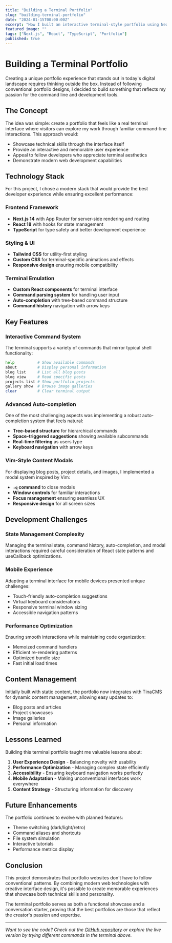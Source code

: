 ```yaml
---
title: "Building a Terminal Portfolio"
slug: "building-terminal-portfolio"
date: "2024-01-15T00:00:00Z"
excerpt: "How I built an interactive terminal-style portfolio using Next.js and modern web technologies"
featured_image: ""
tags: ["Next.js", "React", "TypeScript", "Portfolio"]
published: true
---
```


# Building a Terminal Portfolio

Creating a unique portfolio experience that stands out in today's digital landscape requires thinking outside the box. Instead of following conventional portfolio designs, I decided to build something that reflects my passion for the command line and development tools.

## The Concept

The idea was simple: create a portfolio that feels like a real terminal interface where visitors can explore my work through familiar command-line interactions. This approach would:

- Showcase technical skills through the interface itself
- Provide an interactive and memorable user experience
- Appeal to fellow developers who appreciate terminal aesthetics
- Demonstrate modern web development capabilities

## Technology Stack

For this project, I chose a modern stack that would provide the best developer experience while ensuring excellent performance:

### Frontend Framework

- **Next.js 14** with App Router for server-side rendering and routing
- **React 18** with hooks for state management
- **TypeScript** for type safety and better development experience

### Styling & UI

- **Tailwind CSS** for utility-first styling
- **Custom CSS** for terminal-specific animations and effects
- **Responsive design** ensuring mobile compatibility

### Terminal Emulation

- **Custom React components** for terminal interface
- **Command parsing system** for handling user input
- **Auto-completion** with tree-based command structure
- **Command history** navigation with arrow keys

## Key Features

### Interactive Command System

The terminal supports a variety of commands that mirror typical shell functionality:

```bash
help          # Show available commands
about         # Display personal information
blog list     # List all blog posts
blog view     # Read specific posts
projects list # Show portfolio projects
gallery show  # Browse image galleries
clear         # Clear terminal output
```

### Advanced Auto-completion

One of the most challenging aspects was implementing a robust auto-completion system that feels natural:

- **Tree-based structure** for hierarchical commands
- **Space-triggered suggestions** showing available subcommands
- **Real-time filtering** as users type
- **Keyboard navigation** with arrow keys

### Vim-Style Content Modals

For displaying blog posts, project details, and images, I implemented a modal system inspired by Vim:

- **`:q` command** to close modals
- **Window controls** for familiar interactions
- **Focus management** ensuring seamless UX
- **Responsive design** for all screen sizes

## Development Challenges

### State Management Complexity

Managing the terminal state, command history, auto-completion, and modal interactions required careful consideration of React state patterns and useCallback optimizations.

### Mobile Experience

Adapting a terminal interface for mobile devices presented unique challenges:

- Touch-friendly auto-completion suggestions
- Virtual keyboard considerations
- Responsive terminal window sizing
- Accessible navigation patterns

### Performance Optimization

Ensuring smooth interactions while maintaining code organization:

- Memoized command handlers
- Efficient re-rendering patterns
- Optimized bundle size
- Fast initial load times

## Content Management

Initially built with static content, the portfolio now integrates with TinaCMS for dynamic content management, allowing easy updates to:

- Blog posts and articles
- Project showcases
- Image galleries
- Personal information

## Lessons Learned

Building this terminal portfolio taught me valuable lessons about:

1. **User Experience Design** - Balancing novelty with usability
2. **Performance Optimization** - Managing complex state efficiently
3. **Accessibility** - Ensuring keyboard navigation works perfectly
4. **Mobile Adaptation** - Making unconventional interfaces work everywhere
5. **Content Strategy** - Structuring information for discovery

## Future Enhancements

The portfolio continues to evolve with planned features:

- Theme switching (dark/light/retro)
- Command aliases and shortcuts
- File system simulation
- Interactive tutorials
- Performance metrics display

## Conclusion

This project demonstrates that portfolio websites don't have to follow conventional patterns. By combining modern web technologies with creative interface design, it's possible to create memorable experiences that showcase both technical skills and personality.

The terminal portfolio serves as both a functional showcase and a conversation starter, proving that the best portfolios are those that reflect the creator's passion and expertise.

---

_Want to see the code? Check out the [GitHub repository](https://github.com/yourusername/terminal-portfolio) or explore the live version by trying different commands in the terminal above._
